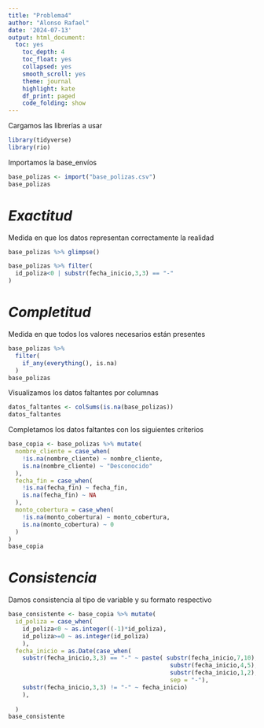---
title: "Problema4"
author: "Alonso Rafael"
date: '2024-07-13'
output: html_document:
  toc: yes
    toc_depth: 4
    toc_float: yes
    collapsed: yes
    smooth_scroll: yes
    theme: journal
    highlight: kate
    df_print: paged
    code_folding: show
---

\newpage


Cargamos las librerías a usar

```{r message=FALSE,warning=FALSE}
library(tidyverse)
library(rio)
```

Importamos la base_envíos

```{r message=FALSE, warning=FALSE}
base_polizas <- import("base_polizas.csv")
base_polizas
```



# *Exactitud*
Medida en que los datos representan correctamente la realidad

```{r}
base_polizas %>% glimpse()
```


```{r}
base_polizas %>% filter(
  id_poliza<0 | substr(fecha_inicio,3,3) == "-"
)
```


# *Completitud*
Medida en que todos los valores necesarios están presentes

```{r message=FALSE, warning=FALSE}
base_polizas %>% 
  filter(
    if_any(everything(), is.na)
  )
base_polizas
```

Visualizamos los datos faltantes por columnas
```{r message=FALSE, warning=FALSE}
datos_faltantes <- colSums(is.na(base_polizas))
datos_faltantes
```

Completamos los datos faltantes con los siguientes criterios

```{r}
base_copia <- base_polizas %>% mutate(
  nombre_cliente = case_when(
    !is.na(nombre_cliente) ~ nombre_cliente,
    is.na(nombre_cliente) ~ "Desconocido"
  ),
  fecha_fin = case_when(
    !is.na(fecha_fin) ~ fecha_fin,
    is.na(fecha_fin) ~ NA
  ),
  monto_cobertura = case_when(
    !is.na(monto_cobertura) ~ monto_cobertura,
    is.na(monto_cobertura) ~ 0
  )
)
base_copia
```

# *Consistencia*
Damos consistencia al tipo de variable y su formato respectivo

```{r}
base_consistente <- base_copia %>% mutate(
  id_poliza = case_when(
    id_poliza<0 ~ as.integer((-1)*id_poliza),
    id_poliza>=0 ~ as.integer(id_poliza)
    ),
  fecha_inicio = as.Date(case_when(
    substr(fecha_inicio,3,3) == "-" ~ paste( substr(fecha_inicio,7,10),
                                              substr(fecha_inicio,4,5),
                                              substr(fecha_inicio,1,2),
                                              sep = "-"),
    substr(fecha_inicio,3,3) != "-" ~ fecha_inicio)
    ),
  
  )
base_consistente
  
```